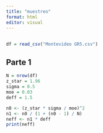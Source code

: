 ```yaml
---
title: "muestreo"
format: html
editor: visual
---
```


## 

```r
df = read_csv("Montevideo GR5.csv")
```

## Parte 1

```r
N = nrow(df)
z_star = 1.96  
sigma = 0.5
moe = 0.03
deff = 1.5

n0 <- (z_star * sigma / moe)^2
n1 <- n0 / (1 + (n0 - 1) / N)
neff <- n1 * deff
print(neff)
```
